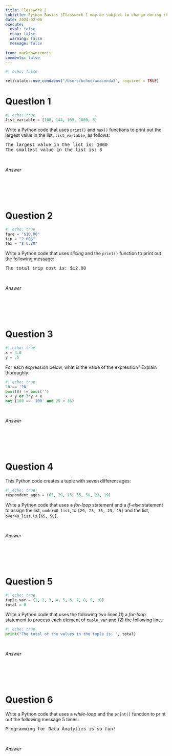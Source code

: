 ```yaml
---
title: Classwork 1
subtitle: Python Basics [Classwork 1 may be subject to change during the Module.]
date: 2024-02-06
execute: 
  eval: false
  echo: false
  warning: false
  message: false
  
from: markdown+emoji
comments: false
---
```


```r
#| echo: false

reticulate::use_condaenv("/Users/bchoe/anaconda3", required = TRUE)
```



# Question 1

```python
#| echo: true
list_variable = [100, 144, 169, 1000, 8]
```


Write a Python code that uses `print()` and `max()` functions to print out the largest value in the list, `list_variable`, as follows:

<div style="font-family:courier">The largest value in the list is: 1000</div>
<div style="font-family:courier">The smallest value in the list is: 8</div>




<br>

*Answer*
```python

```



<br><br><br> 

# Question 2

```python
#| echo: true
fare = "$10.00"
tip = "2.00$"
tax = "$ 0.80"
```


Write a Python code that uses *slicing* and the `print()` function to print out the following message: 

<div style="font-family:courier">The total trip cost is: $12.80</div>




<br>

*Answer*
```python

```

    
<br><br><br>

# Question 3

```python
#| echo: true
x = 4.0
y = .5
```


For each expression below, what is the value of the expression? Explain thoroughly.

```python
#| echo: true
20 == '20'
bool(0) != bool('')
x < y or 3*y < x
not (100 == '100' and 25 < 36)
```


<br>

*Answer*
```python

```

<br><br><br>

# Question 4

This Python code creates a tuple with seven different ages:

```python
#| echo: true
respondent_ages = (65, 29, 25, 35, 58, 23, 19)
```

Write a Python code that uses a *for-loop* statement and a *if-else* statement to assign the list, `under40_list`, to `[29, 25, 35, 23, 19]` and the list, `over40_list`, to `[65, 58]`.


<br>

*Answer*
```python

```

<br><br><br>

# Question 5

```python
#| echo: true
tuple_var = (1, 2, 3, 4, 5, 6, 7, 8, 9, 10)
total = 0
```

Write a Python code that uses the following two lines (1) a *for-loop* statement to process each element of `tuple_var` and (2) the following line.

```python
#| echo: true
print("The total of the values in the tuple is: ", total)
```


<br>

*Answer*
```python

```


<br><br><br>
  
# Question 6

Write a Python code that uses a *while-loop* and the `print()` function to print out the following message 5 times:

<div style="font-family:courier">Programming for Data Analytics is so fun!</div>


<br>

*Answer*
```python

```



